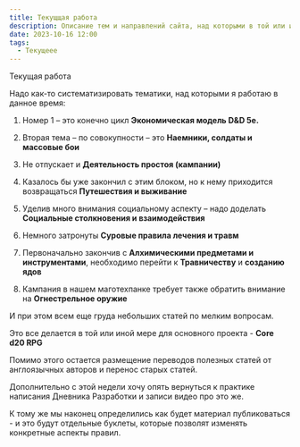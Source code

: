 ```yaml
---
title: Текущщая работа
description: Описание тем и направлений сайта, над которыми в той или иной степени по состоянию на 16.10.2023 идет работа
date: 2023-10-16 12:00
tags:
  - Текущеее
---
```


Текущая работа

Надо как-то систематизировать тематики, над которыми я работаю в данное время:

1. Номер 1 – это конечно цикл **Экономическая модель D&D 5e.**

2. Вторая тема – по совокупности – это **Наемники, солдаты и массовые бои**

3. Не отпускает и **Деятельность простоя (кампании)**

4. Казалось бы уже закончил с этим блоком, но к нему приходится возвращаться **Путешествия и выживание**

5. Уделив много внимания социальному аспекту – надо доделать **Социальные столкновения и взаимодействия**

6. Немного затронуты **Суровые правила лечения и травм**

7. Первоначально закончив с **Алхимическими предметами и инструментами**, необходимо перейти к **Травничеству** и **созданию ядов**

8. Кампания в нашем маготехпанке требует также обратить внимание на **Огнестрельное оружие**

И при этом всем еще груда небольших статей по мелким вопросам.

Это все делается в той или иной мере для основного проекта - **Core d20 RPG**

Помимо этого остается размещение переводов полезных статей от англоязычных авторов и перенос старых статей.

Дополнительно с этой недели хочу опять вернуться к практике написания Дневника Разработки и записи видео про это же.

К тому же  мы наконец определились как будет материал публиковаться - и это будут отдельные буклеты, которые позволят изменять конкретные аспекты правил.